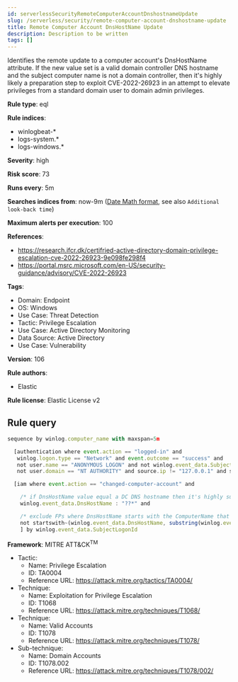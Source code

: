 ```yaml
---
id: serverlessSecurityRemoteComputerAccountDnshostnameUpdate
slug: /serverless/security/remote-computer-account-dnshostname-update
title: Remote Computer Account DnsHostName Update
description: Description to be written
tags: []
---
```


<div id="remote-computer-account-dnshostname-update"></div>

Identifies the remote update to a computer account's DnsHostName attribute. If the new value set is a valid domain controller DNS hostname and the subject computer name is not a domain controller, then it's highly likely a preparation step to exploit CVE-2022-26923 in an attempt to elevate privileges from a standard domain user to domain admin privileges.

**Rule type**: eql

**Rule indices**: 

* winlogbeat-*
* logs-system.*
* logs-windows.*

**Severity**: high

**Risk score**: 73

**Runs every**: 5m

**Searches indices from**: now-9m ([Date Math format](((ref))/common-options.html#date-math), see also <DocLink id="serverlessSecurityRulesUiCreate" section="set-the-rules-schedule">`Additional look-back time`</DocLink>)

**Maximum alerts per execution**: 100

**References**: 

* https://research.ifcr.dk/certifried-active-directory-domain-privilege-escalation-cve-2022-26923-9e098fe298f4
* https://portal.msrc.microsoft.com/en-US/security-guidance/advisory/CVE-2022-26923

**Tags**: 

* Domain: Endpoint
* OS: Windows
* Use Case: Threat Detection
* Tactic: Privilege Escalation
* Use Case: Active Directory Monitoring
* Data Source: Active Directory
* Use Case: Vulnerability

**Version**: 106

**Rule authors**: 

* Elastic

**Rule license**: Elastic License v2

## Rule query

```js
sequence by winlog.computer_name with maxspan=5m

  [authentication where event.action == "logged-in" and
   winlog.logon.type == "Network" and event.outcome == "success" and
   not user.name == "ANONYMOUS LOGON" and not winlog.event_data.SubjectUserName : "*$" and
   not user.domain == "NT AUTHORITY" and source.ip != "127.0.0.1" and source.ip !="::1"] by winlog.event_data.TargetLogonId

  [iam where event.action == "changed-computer-account" and

    /* if DnsHostName value equal a DC DNS hostname then it's highly suspicious */
    winlog.event_data.DnsHostName : "??*" and

    /* exclude FPs where DnsHostName starts with the ComputerName that was changed */
    not startswith~(winlog.event_data.DnsHostName, substring(winlog.event_data.TargetUserName, 0, length(winlog.event_data.TargetUserName) - 1))
    ] by winlog.event_data.SubjectLogonId

```

**Framework**: MITRE ATT&CK<sup>TM</sup>

* Tactic:
    * Name: Privilege Escalation
    * ID: TA0004
    * Reference URL: https://attack.mitre.org/tactics/TA0004/
* Technique:
    * Name: Exploitation for Privilege Escalation
    * ID: T1068
    * Reference URL: https://attack.mitre.org/techniques/T1068/
* Technique:
    * Name: Valid Accounts
    * ID: T1078
    * Reference URL: https://attack.mitre.org/techniques/T1078/
* Sub-technique:
    * Name: Domain Accounts
    * ID: T1078.002
    * Reference URL: https://attack.mitre.org/techniques/T1078/002/

